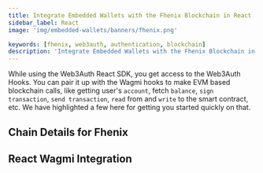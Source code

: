 ```yaml
---
title: Integrate Embedded Wallets with the Fhenix Blockchain in React
sidebar_label: React
image: 'img/embedded-wallets/banners/fhenix.png'

keywords: [fhenix, web3auth, authentication, blockchain]
description: 'Integrate Embedded Wallets with the Fhenix Blockchain in React | Embedded Wallets'
---
```



While using the Web3Auth React SDK, you get access to the Web3Auth Hooks. You can pair it up with the Wagmi hooks to make EVM based blockchain calls, like getting user's `account`, fetch `balance`, `sign transaction`, `send transaction`, `read` from and `write` to the smart contract, etc. We have highlighted a few here for getting you started quickly on that.

## Chain Details for Fhenix

<ChainDetailsFhenix />

## React Wagmi Integration

<ReactWagmiIntegration />
